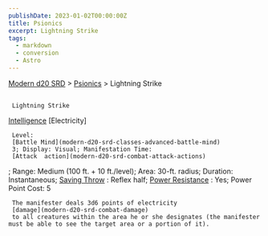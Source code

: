 ```yaml
---
publishDate: 2023-01-02T00:00:00Z
title: Psionics
excerpt: Lightning Strike
tags:
  - markdown
  - conversion
  - Astro
---
```


[Modern d20 SRD](/#modernD20) > [Psionics](modern-d20-srd-psionics-index) > Lightning Strike

##

     Lightning Strike

[Intelligence](modern-d20-srd-basics-ability-scores)
[Electricity]

     Level:
     [Battle Mind](modern-d20-srd-classes-advanced-battle-mind)
     3; Display: Visual; Manifestation Time:
     [Attack  action](modern-d20-srd-combat-attack-actions)
; Range: Medium (100 ft. + 10 ft./level); Area: 30-ft. radius; Duration: Instantaneous;
[Saving Throw](modern-d20-srd-basics-saving-throws)
: Reflex half;
[Power Resistance](modern-d20-srd-special-abilities-power-resistance)
: Yes; Power Point Cost: 5

     The manifester deals 3d6 points of electricity
     [damage](modern-d20-srd-combat-damage)
     to all creatures within the area he or she designates (the manifester must be able to see the target area or a portion of it).
